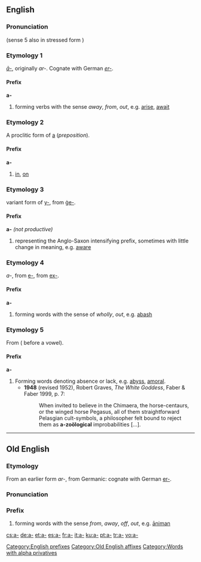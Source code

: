 {{see|Appendix:Variations of 'a'}}
==English==

===Pronunciation===
{{IPA|/ə/}} (sense 5 also in stressed form {{IPA|/ei/}})

===Etymology 1===
{{OE.}} ''[[#Old English|ā-]]'', originally ''ar-''.  Cognate with German ''[[er-]]''.

====Prefix====
'''a-''' {{no longer productive}}

# forming verbs with the sense ''away'', ''from'', ''out'', e.g. [[arise]], [[await]]

===Etymology 2===
A proclitic form of [[a]] (''preposition'').

====Prefix====
'''a-''' {{no longer productive}}

# [[in]], [[on]]

===Etymology 3===
{{ME.}} variant form of [[y-]], from {{OE.}} [[ge-|ġe-]].

====Prefix====
'''a-''' ''(not productive)''

# representing the Anglo-Saxon intensifying prefix, sometimes with little change in meaning, e.g. [[aware]]

===Etymology 4===
{{AF.}} ''a-'', from {{OF.}} [[e-]], from {{L.}} [[ex-]].

====Prefix====
'''a-''' {{no longer productive}}

# forming words with the sense of ''wholly'', ''out'', e.g. [[abash]]

===Etymology 5===
From {{AGr.}} '''{{polytonic|[[ἀ-]]}}''' ('''{{polytonic|[[ἀν-]]}}''' before a vowel).

====Prefix====
'''a-'''

# Forming words denoting absence or lack, e.g. [[abyss]], [[amoral]].
#*'''1948''' (revised 1952), Robert Graves, ''The White Goddess'', Faber & Faber 1999, p. 7:
#*:When invited to believe in the Chimaera, the horse-centaurs, or the winged horse Pegasus, all of them straightforward Pelasgian cult-symbols, a philosopher felt bound to reject them as '''a-zoölogical''' improbabilities [...].

[[Category:English prefixes]]

----

==Old English==

===Etymology===
From an earlier form ''ar-'', from Germanic: cognate with German [[er-]].

===Pronunciation===
{{IPA|/ɑː/}}

===Prefix===
{{unicode|'''ā-'''}}

# forming words with the sense ''from'', ''away'', ''off'', ''out'', e.g. [[animan|āniman]]

[[Category:Old English affixes]]
[[Category:Words with alpha privatives]]

[[cs:a-]]
[[de:a-]]
[[et:a-]]
[[es:a-]]
[[fr:a-]]
[[it:a-]]
[[ku:a-]]
[[pt:a-]]
[[tr:a-]]
[[vo:a-]]
